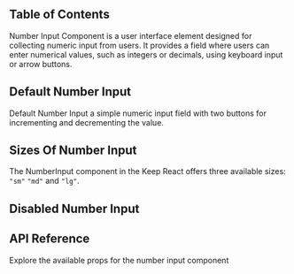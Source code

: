 

## Table of Contents

Number Input Component is a user interface element designed for collecting numeric input from users. It provides a field where users can enter numerical values, such as integers or decimals, using keyboard input or arrow buttons.

## Default Number Input

Default Number Input a simple numeric input field with two buttons for incrementing and decrementing the value.

<CodePreview github="FormControls/NumberInput.tsx" code={DefaultNumberInputCode}>
  <DefaultNumberInput />
</CodePreview>

## Sizes Of Number Input

The NumberInput component in the Keep React offers three available sizes: `"sm"` `"md"` and `"lg"`.

<CodePreview github="FormControls/NumberInput.tsx" code={SizesOfNumberInputCode}>
  <SizesOfNumberInput />
</CodePreview>

## Disabled Number Input

<CodePreview github="FormControls/NumberInput.tsx" code={DisabledNumberInputCode}>
  <DisabledNumberInput />
</CodePreview>

## API Reference

Explore the available props for the number input component

<ComponentApi data={numberInputApiData} />
